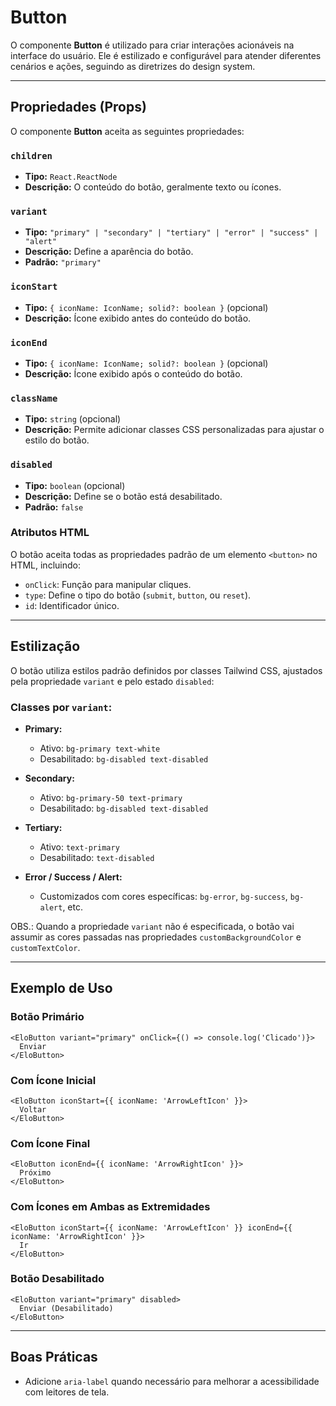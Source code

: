 
# Button

O componente **Button** é utilizado para criar interações acionáveis na interface do usuário. Ele é estilizado e configurável para atender diferentes cenários e ações, seguindo as diretrizes do design system.

---

## Propriedades (Props)

O componente **Button** aceita as seguintes propriedades:

### `children`

- **Tipo:** `React.ReactNode`  
- **Descrição:** O conteúdo do botão, geralmente texto ou ícones.

### `variant`

- **Tipo:** `"primary" | "secondary" | "tertiary" | "error" | "success" | "alert"`  
- **Descrição:** Define a aparência do botão.  
- **Padrão:** `"primary"`

### `iconStart`

- **Tipo:** `{ iconName: IconName; solid?: boolean }` (opcional)  
- **Descrição:** Ícone exibido antes do conteúdo do botão.

### `iconEnd`

- **Tipo:** `{ iconName: IconName; solid?: boolean }` (opcional)  
- **Descrição:** Ícone exibido após o conteúdo do botão.

### `className`

- **Tipo:** `string` (opcional)  
- **Descrição:** Permite adicionar classes CSS personalizadas para ajustar o estilo do botão.

### `disabled`

- **Tipo:** `boolean` (opcional)  
- **Descrição:** Define se o botão está desabilitado.  
- **Padrão:** `false`

### Atributos HTML

O botão aceita todas as propriedades padrão de um elemento `<button>` no HTML, incluindo:

- `onClick`: Função para manipular cliques.  
- `type`: Define o tipo do botão (`submit`, `button`, ou `reset`).  
- `id`: Identificador único.

---

## Estilização

O botão utiliza estilos padrão definidos por classes Tailwind CSS, ajustados pela propriedade `variant` e pelo estado `disabled`:

### **Classes por `variant`:**

- **Primary:**  
  - Ativo: `bg-primary text-white`  
  - Desabilitado: `bg-disabled text-disabled`

- **Secondary:**  
  - Ativo: `bg-primary-50 text-primary`  
  - Desabilitado: `bg-disabled text-disabled`

- **Tertiary:**  
  - Ativo: `text-primary`  
  - Desabilitado: `text-disabled`

- **Error / Success / Alert:**  
  - Customizados com cores específicas: `bg-error`, `bg-success`, `bg-alert`, etc.

OBS.: Quando a propriedade `variant` não é especificada, o botão vai assumir as cores passadas nas propriedades `customBackgroundColor` e `customTextColor`.

---

## Exemplo de Uso

### Botão Primário

```tsx
<EloButton variant="primary" onClick={() => console.log('Clicado')}>
  Enviar
</EloButton>
```

### Com Ícone Inicial

```tsx
<EloButton iconStart={{ iconName: 'ArrowLeftIcon' }}>
  Voltar
</EloButton>
```

### Com Ícone Final

```tsx
<EloButton iconEnd={{ iconName: 'ArrowRightIcon' }}>
  Próximo
</EloButton>
```

### Com Ícones em Ambas as Extremidades

```tsx
<EloButton iconStart={{ iconName: 'ArrowLeftIcon' }} iconEnd={{ iconName: 'ArrowRightIcon' }}>
  Ir
</EloButton>
```

### Botão Desabilitado

```tsx
<EloButton variant="primary" disabled>
  Enviar (Desabilitado)
</EloButton>
```

---

## Boas Práticas

- Adicione `aria-label` quando necessário para melhorar a acessibilidade com leitores de tela.